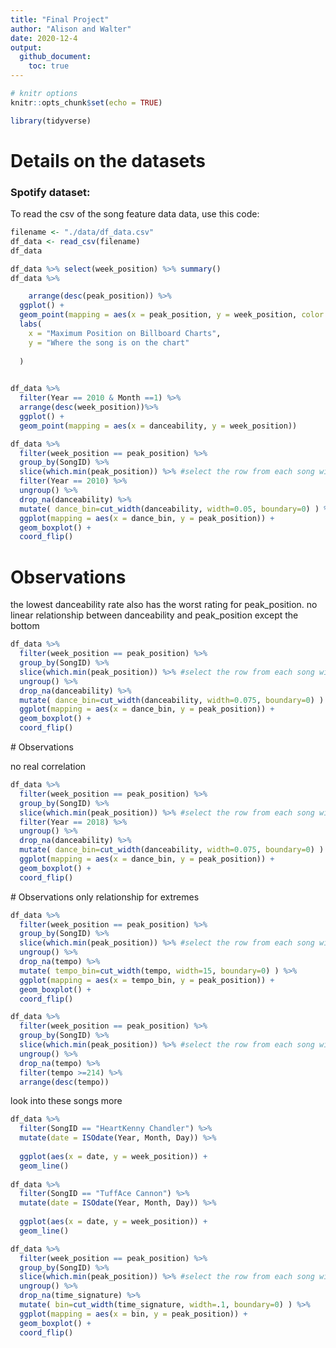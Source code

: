 ```yaml
---
title: "Final Project"
author: "Alison and Walter"
date: 2020-12-4
output:
  github_document:
    toc: true
---
```


```r
# knitr options
knitr::opts_chunk$set(echo = TRUE)
```

```r
library(tidyverse)
```

# Details on the datasets  

<!-- -------------------------------------------------- -->

### Spotify dataset: 
To read the csv of the song feature data data, use this code:

```r
filename <- "./data/df_data.csv"
df_data <- read_csv(filename)
df_data

```


```r
df_data %>% select(week_position) %>% summary()
df_data %>% 

    arrange(desc(peak_position)) %>% 
  ggplot() + 
  geom_point(mapping = aes(x = peak_position, y = week_position, color = weeks_on_chart)) +
  labs(
    x = "Maximum Position on Billboard Charts",
    y = "Where the song is on the chart"
    
  )
  
```




```r
df_data %>% 
  filter(Year == 2010 & Month ==1) %>%
  arrange(desc(week_position))%>%
  ggplot() + 
  geom_point(mapping = aes(x = danceability, y = week_position))

```

```r

df_data %>%
  filter(week_position == peak_position) %>%
  group_by(SongID) %>%
  slice(which.min(peak_position)) %>% #select the row from each song with the lowest peak_position.
  filter(Year == 2010) %>%
  ungroup() %>%
  drop_na(danceability) %>%
  mutate( dance_bin=cut_width(danceability, width=0.05, boundary=0) ) %>%
  ggplot(mapping = aes(x = dance_bin, y = peak_position)) +
  geom_boxplot() +
  coord_flip()

```
# Observations

the lowest danceability rate also has the worst rating for peak_position.
no linear relationship between danceability and peak_position except the bottom

```r

df_data %>%
  filter(week_position == peak_position) %>%
  group_by(SongID) %>%
  slice(which.min(peak_position)) %>% #select the row from each song with the lowest peak_position.
  ungroup() %>%
  drop_na(danceability) %>%
  mutate( dance_bin=cut_width(danceability, width=0.075, boundary=0) ) %>%
  ggplot(mapping = aes(x = dance_bin, y = peak_position)) +
  geom_boxplot() +
  coord_flip()
```
 # Observations
 
 no real correlation
 
```r
df_data %>%
  filter(week_position == peak_position) %>%
  group_by(SongID) %>%
  slice(which.min(peak_position)) %>% #select the row from each song with the lowest peak_position.
  filter(Year == 2018) %>%
  ungroup() %>%
  drop_na(danceability) %>%
  mutate( dance_bin=cut_width(danceability, width=0.075, boundary=0) ) %>%
  ggplot(mapping = aes(x = dance_bin, y = peak_position)) +
  geom_boxplot() +
  coord_flip()
```
 # Observations
 only relationship for extremes
 
```r

df_data %>%
  filter(week_position == peak_position) %>%
  group_by(SongID) %>%
  slice(which.min(peak_position)) %>% #select the row from each song with the lowest peak_position.
  ungroup() %>%
  drop_na(tempo) %>%
  mutate( tempo_bin=cut_width(tempo, width=15, boundary=0) ) %>%
  ggplot(mapping = aes(x = tempo_bin, y = peak_position)) +
  geom_boxplot() +
  coord_flip()

df_data %>%
  filter(week_position == peak_position) %>%
  group_by(SongID) %>%
  slice(which.min(peak_position)) %>% #select the row from each song with the lowest peak_position.
  ungroup() %>%
  drop_na(tempo) %>%
  filter(tempo >=214) %>%
  arrange(desc(tempo))
```
 look into these songs more
 
 
 
```r
df_data %>%
  filter(SongID == "HeartKenny Chandler") %>% 
  mutate(date = ISOdate(Year, Month, Day)) %>%
  
  ggplot(aes(x = date, y = week_position)) +
  geom_line()
  
df_data %>%
  filter(SongID == "TuffAce Cannon") %>% 
  mutate(date = ISOdate(Year, Month, Day)) %>%
  
  ggplot(aes(x = date, y = week_position)) +
  geom_line()
```
 
```r
df_data %>%
  filter(week_position == peak_position) %>%
  group_by(SongID) %>%
  slice(which.min(peak_position)) %>% #select the row from each song with the lowest peak_position.
  ungroup() %>%
  drop_na(time_signature) %>%
  mutate( bin=cut_width(time_signature, width=.1, boundary=0) ) %>%
  ggplot(mapping = aes(x = bin, y = peak_position)) +
  geom_boxplot() +
  coord_flip()
```

